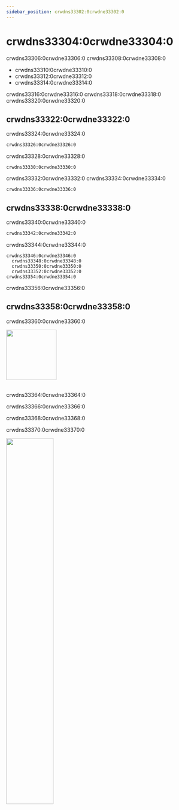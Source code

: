 ```yaml
---
sidebar_position: crwdns33302:0crwdne33302:0
---
```


# crwdns33304:0crwdne33304:0

crwdns33306:0crwdne33306:0 crwdns33308:0crwdne33308:0

- crwdns33310:0crwdne33310:0
- crwdns33312:0crwdne33312:0
- crwdns33314:0crwdne33314:0

crwdns33316:0crwdne33316:0 crwdns33318:0crwdne33318:0 crwdns33320:0crwdne33320:0

## crwdns33322:0crwdne33322:0

crwdns33324:0crwdne33324:0

```bash
crwdns33326:0crwdne33326:0
```

crwdns33328:0crwdne33328:0

```
crwdns33330:0crwdne33330:0
```

crwdns33332:0crwdne33332:0 crwdns33334:0crwdne33334:0

```
crwdns33336:0crwdne33336:0
```

## crwdns33338:0crwdne33338:0

crwdns33340:0crwdne33340:0

```bash
crwdns33342:0crwdne33342:0
```

crwdns33344:0crwdne33344:0

```
crwdns33346:0crwdne33346:0
  crwdns33348:0crwdne33348:0
  crwdns33350:0crwdne33350:0
  crwdns33352:0crwdne33352:0
crwdns33354:0crwdne33354:0
```

crwdns33356:0crwdne33356:0

## crwdns33358:0crwdne33358:0

crwdns33360:0crwdne33360:0

<div class="text--center">
  <img
    src=crwdns35964:0crwdne35964:0
    width="134px"
  />
</div>

<br />

crwdns33364:0crwdne33364:0

crwdns33366:0crwdne33366:0

crwdns33368:0crwdne33368:0

crwdns33370:0crwdne33370:0

<div class="text--center">
  <img
    src=crwdns35966:0crwdne35966:0
    width="50%"
    className="screenshot"
  />
</div>
<br />
